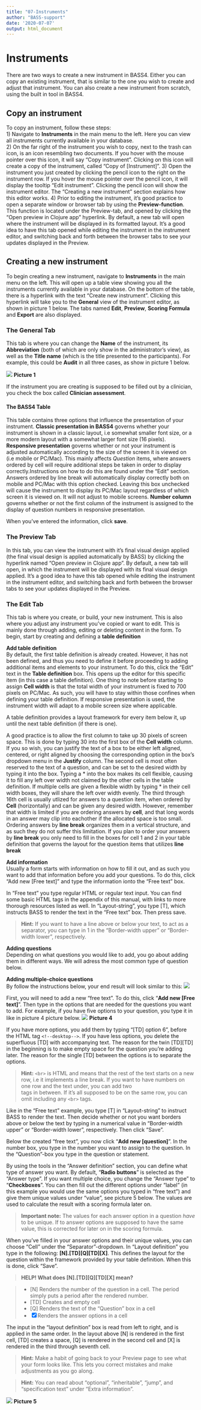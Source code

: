 ```yaml
---
title: "07-Instruments"
author: "BASS-support"
date: '2020-07-07'
output: html_document
---
```


# Instruments

There are two ways to create a new instrument in BASS4. Either you can copy an existing instrument, that is similar to the one you wish to create and adjust that instrument. You can also create a new instrument from scratch, using the built in tool in BASS4.

## Copy an instrument
To copy an instrument, follow these steps:<br>
1) Navigate to **Instruments** in the main menu to the left. Here you can view all instruments currently available in your database.<br>
2) On the far right of the instrument you wish to copy, next to the trash can icon, is an icon resembling two documents. If you hover with the mouse pointer over this icon, it will say "Copy instrument". Clicking on this icon will create a copy of the instrument, called "Copy of [Instrument]".
3) Open the instrument you just created by clicking the pencil icon to the right on the instrument row. If you hover the mouse pointer over the pencil icon, it will display the tooltip "Edit instrument". Clicking the pencil icon will show the instrument editor. The "Creating a new instrument" section explains how this editor works.
4) Prior to editing the instrument, it's good practice to open a separate window or browser tab by using the **Preview-function**. This function is located under the Preview-tab, and opened by clicking the "Open preview in Clojure app" hyperlink. By default, a new tab will open where the instrument will be displayed in its formatted layout. It's a good idea to have this tab opened while editing the instrument in the instrument editor, and switching back and forth between the browser tabs to see your updates displayed in the Preview.

## Creating a new instrument
To begin creating a new instrument, navigate to **Instruments** in the main menu on the left. This will open up a table view showing you all the instruments currently available in your database. On the bottom of the table, there is a hyperlink with the text "Create new instrument". Clicking this hyperlink will take you to the **General** view of the instrument editor, as shown in picture 1 below. The tabs named **Edit**, **Preview**, **Scoring Formula** and **Export** are also displayed.

### The General Tab
This tab is where you can change the **Name** of the instrument, its **Abbreviation** (both of which are only show in the administrator's view), as well as the **Title name** (which is the title presented to the participants).
For example, this could be **Audit** in all three cases, as show in picture 1 below.

![](images/new-images/InstrumentsGeneral1.png)
**Picture 1**

If the instrument you are creating is supposed to be filled out by a clinician, you check the box called **Clinician assessment**.

#### The BASS4 Table
This table contains three options that influence the presentation of your instrument.
**Classic presentation in BASS4** governs whether your instrument is shown in a classic layout, i.e somewhat smaller font size, or a more modern layout with a somewhat larger font size (16 pixels).
**Responsive presentation** governs whether or not your instrument is adjusted automatically according to the size of the screen it is viewed on (i.e mobile or PC/Mac). This mainly affects *Question* items, where answers ordered by cell will require additional steps be taken in order to display correctly.Instructions on how to do this are found under the "Edit" section. 
Answers ordered by line break will automatically display correctly both on mobile and PC/Mac with this option checked. 
Leaving this box unchecked will cause the instrument to display its PC/Mac layout regardless of which screen it is viewed on. It will not adjust to mobile screens.
**Number column** governs whether or not the first column of the instrument is assigned to the display of question numbers in responsive presentation.

When you've entered the information, click **save**.

### The Preview Tab
In this tab, you can view the instrument with it's final visual design applied (the final visual design is applied automatically by BASS) by clicking the hyperlink named "Open preview in Clojure app". 
By default, a new tab will open, in which the instrument will be displayed with its final visual design applied. It's a good idea to have this tab opened while editing the instrument in the instrument editor, and switching back and forth between the browser tabs to see your updates displayed in the Preview.

### The Edit Tab
This tab is where you create, or build, your new instrument. This is also where you adjust any instrument you've copied or want to edit. This is mainly done through adding, editing or deleting content in the form.
To begin, start by creating and defining a **table definition**

**Add table definition**<br>
By default, the first table definition is already created. However, it has not been defined, and thus you need to define it before proceeding to adding additional items and elements to your instrument. To do this, click the "Edit" text in the **Table definition** box. This opens up the editor for this specific item (in this case a table definition).
One thing to note before starting to assign **Cell width** is that the total width of your instrument is fixed to 700 pixels on PC/Mac. As such, you will have to stay within those confines when defining your table definition. 
If responsive presentation is used, the instrument width will adapt to a mobile screen size where applicable.

A table definition provides a layout framework for every item below it, up until the next table definition (if there is one).

A good practice is to allow the first column to take up 30 pixels of screen space. This is done by typing 30 into the first box of the **Cell width** column. If you so wish, you can justify the text of a box to be either left aligned, centered, or right aligned by choosing the corresponding option in the box's dropdown menu in the **Justify** column.
The second cell is most often reserved to the text of a question, and can be set to the desired width by typing it into the box.
Typing a * into the box makes its cell flexible, causing it to fill any left over width not claimed by the other cells in the table definition. If multiple cells are given a flexible width by typing * in their cell width boxes, they will share the left over width evenly.
The third through 16th cell is usually utlized for answers to a question item, when ordered by **Cell** (horizontally) and can be given any desired width. However, remember that width is limited if you are ordering answers by **cell**, and that long words in an answer may clip into eachother if the allocated space is too small.
Ordering answers by **line break** organizes them in a vertical structure, and as such they do not suffer this limitation. If you plan to order your answers by **line break** you only need to fill in the boxes for cell 1 and 2 in your table definition that governs the layout for the question items that utilizes **line break**

**Add information**<br>
Usually a form starts with information on how to fill it out, and as such you want to add that information before you add your questions. To do this, click "Add new [Free text]" and type the information ionto the "Free text" box.

In "Free text" you type regular HTML or regular text input. You can find some basic HTML tags in the appendix of this manual, with links to more thorough resources listed as well.
In "Layout-string", you type [T], which instructs BASS to render the text in the "Free text" box. Then press save.

>**Hint:** If you want to have a line above or below your text, to act as a separator, you can type in 1 in the "Border-width upper" or "Border-width lower", respectively.

**Adding questions**<br>
Depending on what questions you would like to add, you go about adding them in different ways. We will adress the most common type of question below.

**Adding multiple-choice questions**<br>
By follow the instructions below, your end result will look similar to this:
![](images/new-images/multiplechoiceQ.png)

First, you will need to add a new "free text". To do this, click "**Add new [Free text]**". Then type in the options that are needed for the questions you want to add. For example, if you have five options to your question, you type it in like in picture 4 picture below.
![](images/new-images/multiplechoiceFreeText.png)
**Picture 4**

If you have more options, you add them by typing "[TD] option 6", before the HTML tag `<!--desktop-->`. If you have less options, you delete the superfluous [TD] with accompanying text. The reason for the twin [TD][TD] in the beginning is to make empty space for the question you're adding later. The reason for the single [TD] between the options is to separate the options.

>**Hint:** `<br>` is HTML and means that the rest of the text starts on a new row, i.e it implements a line break. If you want to have numbers on one row and the text under, you can add two <br> tags in between. If it's all supposed to be on the same row, you can omit including any `<br>` tags.

Like in the "Free text" example, you type [T] in "Layout-string" to instruct BASS to render the text. Then decide whether or not you want borders above or below the text by typing in a numerical value in "Border-width upper" or "Border-width lower", respectively. Then click "Save".

Below the created "free text", you now click "**Add new [question]**". In the number box, you type in the number you want to assign to the question. In the "Question"-box you type in the question or statement.

By using the tools in the "Answer definition" section, you can define what type of answer you want. By default, "**Radio buttons**" is selected as the "Answer type". If you want multiple choice, you change the "Answer type" to "**Checkboxes**".
You can then fill out the different options under "label" (in this example you would use the same options you typed in "free text") and give them unique values under "value", see picture 5 below. The values are used to calculate the result with a scoring formula later on.

>**Important note:** The values for each answer option in a question *have* to be unique. If to answer options are supposed to have the same value, this is corrected for later on in the scoring formula.

When you've filled in your answer options and their unique values, you can choose "Cell" under the "Separator"-dropdown. In "Layout definition" you type in the following: **[N].[TD][Q][TD][X]**. This defines the layout for the question within the framework provided by your table definition. When this is done, click "Save".

>**HELP! What does [N].[TD][Q][TD][X] mean?**<br>

>- [N] Renders the number of the question in a cell. The period simply puts a period after the rendered number.<br>
>- [TD] Creates and empty cell<br>
>- [Q] Renders the text of the "Question" box in a cell<br>
>- [X] Renders the answer options in a cell<br>

The input in the "layout definition" box is read from left to right, and is applied in the same order. In the layout above [N] is rendered in the first cell, [TD] creates a space, [Q] is rendered in the second cell and [X] is rendered in the third through seventh cell.

>**Hint:** Make a habit of going back to your Preview page to see what your form looks like. This lets you correct mistakes and make adjustments as you go along.

>**Hint:** You can read about "optional", "inheritable", "jump", and "specification text" under "Extra information".

![](images/new-images/multiplechoiceQuestion.png)
**Picture 5**